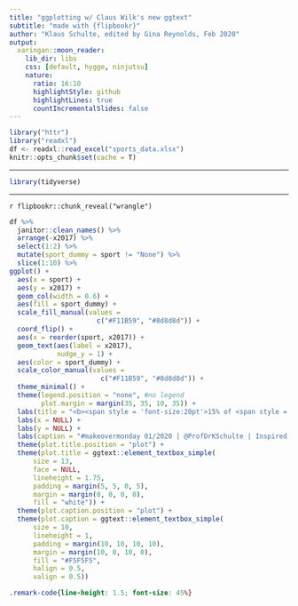 ```yaml
---
title: "ggplotting w/ Claus Wilk's new ggtext"
subtitle: "made with {flipbookr}"
author: "Klaus Schulte, edited by Gina Reynolds, Feb 2020"
output:
  xaringan::moon_reader:
    lib_dir: libs
    css: [default, hygge, ninjutsu]
    nature:
      ratio: 16:10
      highlightStyle: github
      highlightLines: true
      countIncrementalSlides: false
---
```



```r
library("httr")
library("readxl")
df <- readxl::read_excel("sports_data.xlsx")
knitr::opts_chunk$set(cache = T)
```

---

```r
library(tidyverse)
```

---

`r flipbookr::chunk_reveal("wrangle")`

```r
df %>% 
  janitor::clean_names() %>%
  arrange(-x2017) %>% 
  select(1:2) %>% 
  mutate(sport_dummy = sport != "None") %>% 
  slice(1:10) %>% 
ggplot() +
  aes(x = sport) +
  aes(y = x2017) + 
  geom_col(width = 0.6) + 
  aes(fill = sport_dummy) +
  scale_fill_manual(values =
                      c("#F11B59", "#8d8d8d")) + 
  coord_flip() + 
  aes(x = reorder(sport, x2017)) +
  geom_text(aes(label = x2017),
            nudge_y = 1) +
  aes(color = sport_dummy) + 
  scale_color_manual(values = 
                       c("#F11B59", "#8d8d8d")) + 
  theme_minimal() +
  theme(legend.position = "none", #no legend
        plot.margin = margin(35, 35, 10, 35)) + 
  labs(title = "<b><span style = 'font-size:20pt'>15% of <span style = 'color:#F11B59;'>**Americans Have no Favorite Spectator Sport**</span></span></b><br> <b><span style = 'font-size:14pt'>Share of Answers to **Gallup** question *'What is your favorite sport to watch'* in 2017</span></b><br>") +
  labs(x = NULL) + 
  labs(y = NULL) +
  labs(caption = "#makeovermonday 01/2020 | @ProfDrKSchulte | Inspired by: @barnabasmarkus") +
  theme(plot.title.position = "plot") +
  theme(plot.title = ggtext::element_textbox_simple(
      size = 13,
      face = NULL,
      lineheight = 1.75,
      padding = margin(5, 5, 0, 5),
      margin = margin(0, 0, 0, 0),
      fill = "white")) +
  theme(plot.caption.position = "plot") +
  theme(plot.caption = ggtext::element_textbox_simple(
      size = 10,
      lineheight = 1,
      padding = margin(10, 10, 10, 10),
      margin = margin(10, 0, 10, 0),
      fill = "#F5F5F5",
      halign = 0.5,
      valign = 0.5)) 
```




```css
.remark-code{line-height: 1.5; font-size: 45%}
```

